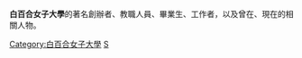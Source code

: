{{Catnav|頁面分類|人物|校友|大學校友|日本的大學校友|}}

'''白百合女子大學'''的著名創辦者、教職人員、畢業生、工作者，以及曾在、現在的相關人物。

[[Category:白百合女子大學|Category:白百合女子大學]]
[[Category:日本的大學校友|S]]